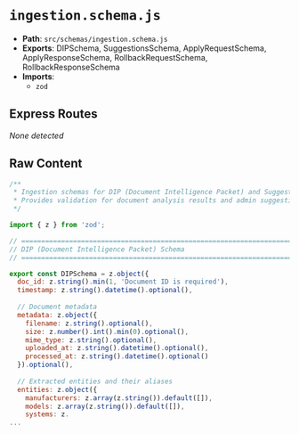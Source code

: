 # `ingestion.schema.js`

- **Path**: `src/schemas/ingestion.schema.js`
- **Exports**: DIPSchema, SuggestionsSchema, ApplyRequestSchema, ApplyResponseSchema, RollbackRequestSchema, RollbackResponseSchema
- **Imports**:
  - `zod`

## Express Routes
_None detected_

## Raw Content

```js
/**
 * Ingestion schemas for DIP (Document Intelligence Packet) and Suggestions
 * Provides validation for document analysis results and admin suggestions
 */

import { z } from 'zod';

// ============================================================================
// DIP (Document Intelligence Packet) Schema
// ============================================================================

export const DIPSchema = z.object({
  doc_id: z.string().min(1, 'Document ID is required'),
  timestamp: z.string().datetime().optional(),
  
  // Document metadata
  metadata: z.object({
    filename: z.string().optional(),
    size: z.number().int().min(0).optional(),
    mime_type: z.string().optional(),
    uploaded_at: z.string().datetime().optional(),
    processed_at: z.string().datetime().optional()
  }).optional(),
  
  // Extracted entities and their aliases
  entities: z.object({
    manufacturers: z.array(z.string()).default([]),
    models: z.array(z.string()).default([]),
    systems: z.
...
```
